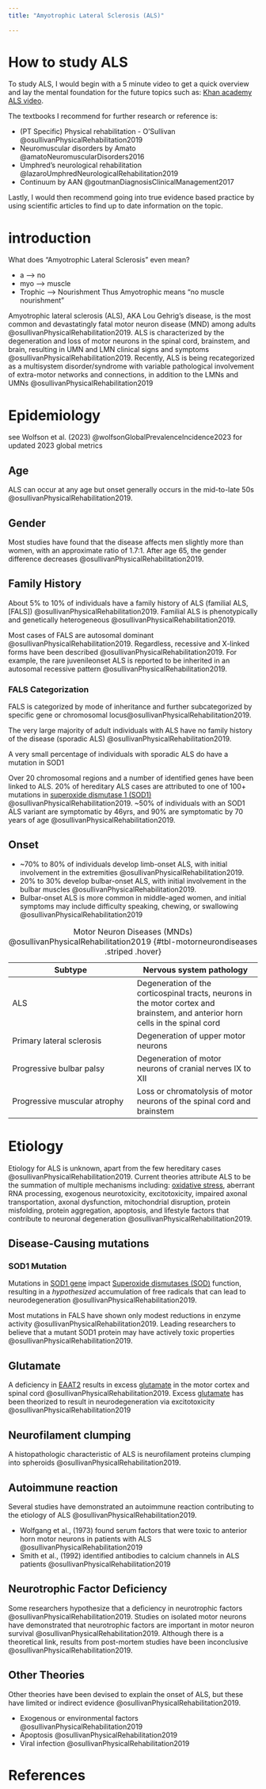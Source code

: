 ```yaml
---
title: "Amyotrophic Lateral Sclerosis (ALS)"
 
---
```



# How to study ALS 
To study ALS, I would begin with a 5 minute video to get a quick overview and lay the mental foundation for the future topics such as: [Khan academy ALS video](https://www.youtube.com/watch?v=tKDET9t8VTI).

The textbooks I recommend for further research or reference is:

- (PT Specific) Physical rehabilitation - O'Sullivan @osullivanPhysicalRehabilitation2019
- Neuromuscular disorders by Amato @amatoNeuromuscularDisorders2016
- Umphred's neurological rehabilitation @lazaroUmphredNeurologicalRehabilitation2019
- Continuum by AAN @goutmanDiagnosisClinicalManagement2017

Lastly, I would then recommend going into true evidence based practice by using scientific articles to find up to date information on the topic.

# introduction

What does "Amyotrophic Lateral Sclerosis" even mean?

- a --> no
- myo --> muscle
- Trophic --> Nourishment
Thus Amyotrophic means "no muscle nourishment"

Amyotrophic lateral sclerosis (ALS), AKA Lou Gehrig’s disease, is the most common and devastatingly fatal motor neuron disease (MND) among adults @osullivanPhysicalRehabilitation2019. ALS is characterized by the degeneration and loss of motor neurons in the spinal cord, brainstem, and brain, resulting in UMN and LMN clinical signs and symptoms @osullivanPhysicalRehabilitation2019. Recently, ALS is being recategorized as a multisystem disorder/syndrome with variable pathological involvement of extra-motor networks and connections, in addition to the LMNs and UMNs @osullivanPhysicalRehabilitation2019

# Epidemiology

:::{.callout-note}
see Wolfson et al. (2023) @wolfsonGlobalPrevalenceIncidence2023  for updated 2023 global metrics
:::


## Age
ALS can occur at any age but onset generally occurs in the mid-to-late 50s @osullivanPhysicalRehabilitation2019.

## Gender
Most studies have found that the disease affects men slightly more than women, with an approximate ratio of 1.7:1. After age 65, the gender difference decreases @osullivanPhysicalRehabilitation2019.

## Family History
About 5% to 10% of individuals have a family history of ALS (familial ALS, [FALS]) @osullivanPhysicalRehabilitation2019.
Familial ALS is phenotypically and genetically heterogeneous @osullivanPhysicalRehabilitation2019.

Most cases of FALS are autosomal dominant @osullivanPhysicalRehabilitation2019. Regardless, recessive and X-linked forms have been described @osullivanPhysicalRehabilitation2019. For example, the rare juvenileonset ALS is reported to be inherited in an autosomal recessive pattern @osullivanPhysicalRehabilitation2019. 

### FALS Categorization
FALS is categorized by mode of inheritance and further subcategorized by specific gene or chromosomal locus@osullivanPhysicalRehabilitation2019. 

The very large majority of adult individuals with ALS have no family history of the disease (sporadic ALS) @osullivanPhysicalRehabilitation2019. 

:::{.callout-note}
A very small percentage of individuals with sporadic ALS do have a mutation in SOD1
:::

Over 20 chromosomal regions and a number of identified genes have been linked to ALS. 20% of hereditary ALS cases are attributed to one of 100+ mutations in [superoxide dismutase 1 (SOD1)]({{< var ref-sod1.path >}}) @osullivanPhysicalRehabilitation2019. 
~50% of individuals with an SOD1 ALS variant are symptomatic by 46yrs, and 90% are symptomatic by 70 years of age @osullivanPhysicalRehabilitation2019. 

## Onset

- ~70% to 80% of individuals develop limb-onset ALS, with initial involvement in the extremities @osullivanPhysicalRehabilitation2019. 
- 20% to 30% develop bulbar-onset ALS, with initial involvement in the bulbar muscles @osullivanPhysicalRehabilitation2019. 
- Bulbar-onset ALS is more common in middle-aged women, and initial symptoms may include difficulty speaking, chewing, or swallowing @osullivanPhysicalRehabilitation2019

| Subtype  | Nervous system pathology  |
|--------|--------|
| ALS  | Degeneration of the corticospinal tracts, neurons in the motor cortex and brainstem, and anterior horn cells in the spinal cord   |
| Primary lateral sclerosis   | Degeneration of upper motor neurons   |
| Progressive bulbar palsy | Degeneration of motor neurons of cranial nerves IX to XII   |
| Progressive muscular atrophy | Loss or chromatolysis of motor neurons of the spinal cord and brainstem   |

: Motor Neuron Diseases (MNDs) @osullivanPhysicalRehabilitation2019 {#tbl-motorneurondiseases .striped .hover}

# Etiology

Etiology for ALS is unknown, apart from the few hereditary cases @osullivanPhysicalRehabilitation2019.
Current theories attribute ALS to be the summation of multiple mechanisms including: [oxidative stress]({{< var ref-oxidative-stress.path >}}), aberrant RNA processing, exogenous neurotoxicity, excitotoxicity, impaired axonal transportation, axonal dysfunction, mitochondrial disruption, protein misfolding, protein aggregation, apoptosis, and lifestyle factors that contribute to neuronal degeneration @osullivanPhysicalRehabilitation2019.

## Disease-Causing mutations

### SOD1 Mutation

Mutations in [SOD1 gene]({{< var ref-sod1.path >}}) impact [Superoxide dismutases (SOD)]({{< var ref-superoxide-dismutases-group.path >}}) function, resulting in a *hypothesized* accumulation of free radicals that can lead to neurodegeneration @osullivanPhysicalRehabilitation2019.

:::{callout.note}
Most mutations in FALS have shown only modest reductions in enzyme activity @osullivanPhysicalRehabilitation2019. Leading researchers to believe that a mutant SOD1 protein may have actively toxic properties @osullivanPhysicalRehabilitation2019.
:::

## Glutamate

A deficiency in [EAAT2]({{< var ref-EAAT2-excitatory-amino-acid-transporter-2.path >}}) results in excess [glutamate]({{< var ref-glutamate.path >}}) in the motor cortex and spinal cord @osullivanPhysicalRehabilitation2019. Excess [glutamate]({{< var ref-glutamate.path >}}) has been theorized to result in neurodegeneration via excitotoxicity @osullivanPhysicalRehabilitation2019

## Neurofilament clumping
A histopathologic characteristic of ALS is neurofilament proteins clumping into spheroids @osullivanPhysicalRehabilitation2019. 

## Autoimmune reaction
Several studies have demonstrated an autoimmune reaction contributing to the etiology of ALS @osullivanPhysicalRehabilitation2019.

- Wolfgang et al., (1973) found serum factors that were toxic to anterior horn motor neurons in patients with ALS @osullivanPhysicalRehabilitation2019
- Smith et al., (1992) identified antibodies to calcium channels in ALS patients @osullivanPhysicalRehabilitation2019

## Neurotrophic Factor Deficiency 
Some researchers hypothesize that a deficiency in neurotrophic factors @osullivanPhysicalRehabilitation2019. Studies on isolated motor neurons have demonstrated that neurotrophic factors are important in motor neuron survival @osullivanPhysicalRehabilitation2019. Although there is a theoretical link, results from post-mortem studies have been inconclusive @osullivanPhysicalRehabilitation2019.

## Other Theories
Other theories have been devised to explain the onset of ALS, but these have limited or indirect evidence @osullivanPhysicalRehabilitation2019.

- Exogenous or environmental factors @osullivanPhysicalRehabilitation2019
- Apoptosis @osullivanPhysicalRehabilitation2019
- Viral infection @osullivanPhysicalRehabilitation2019

# References{-}
:::{#refs}
:::